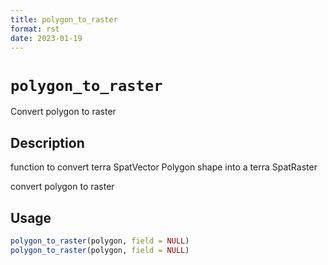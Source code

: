 ```yaml
--- 
title: polygon_to_raster 
format: rst 
date: 2023-01-19 
--- 
```

# `polygon_to_raster`

Convert polygon to raster


## Description

function to convert terra SpatVector Polygon shape into a terra SpatRaster
 
 convert polygon to raster


## Usage

```r
polygon_to_raster(polygon, field = NULL)
polygon_to_raster(polygon, field = NULL)
```



